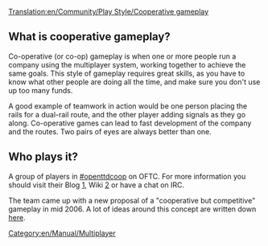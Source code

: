 [[Translation:en/Community/Play Style/Cooperative gameplay]]
{{fr/Traduction|en/Community/Play Style/Cooperative gameplay|0}}


==What is cooperative gameplay?==
Co-operative (or co-op) gameplay is when one or more people run a company using the multiplayer system, working together to achieve the same goals. This style of gameplay requires great skills, as you have to know what other people are doing all the time, and make sure you don't use up too many funds.

A good example of teamwork in action would be one person placing the rails for a dual-rail route, and the other player adding signals as they go along. Co-operative games can lead to fast development of the company and the routes. Two pairs of eyes are always better than one.

==Who plays it?==
A group of players in [irc://irc.oftc.net/openttdcoop #openttdcoop] on OFTC. For more information you should visit their Blog [http://blog.openttdcoop.org/], Wiki [http://wiki.openttdcoop.org/Main_Page] or have a chat on IRC.

The team came up with a new proposal of a "cooperative but competitive" gameplay in mid 2006. A lot of ideas around this concept are written down [http://openttdcoop.org/wiki/index.php/Category:Coopetition here].

[[Category:en/Manual/Multiplayer]]